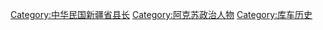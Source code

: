 [[Category:中华民国新疆省县长|Category:中华民国新疆省县长]]
[[Category:阿克苏政治人物|Category:阿克苏政治人物]]
[[Category:库车历史|Category:库车历史]]